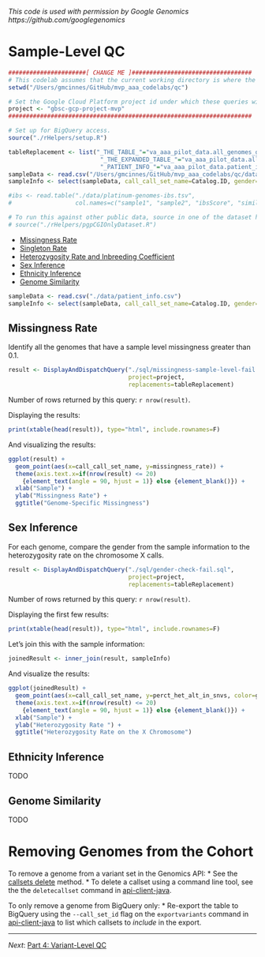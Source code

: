 <!-- R Markdown Documentation, DO NOT EDIT THE PLAIN MARKDOWN VERSION OF THIS FILE -->

<!-- Copyright 2015 Google Inc. All rights reserved. -->

<!-- Licensed under the Apache License, Version 2.0 (the "License"); -->
<!-- you may not use this file except in compliance with the License. -->
<!-- You may obtain a copy of the License at -->

<!--     http://www.apache.org/licenses/LICENSE-2.0 -->

<!-- Unless required by applicable law or agreed to in writing, software -->
<!-- distributed under the License is distributed on an "AS IS" BASIS, -->
<!-- WITHOUT WARRANTIES OR CONDITIONS OF ANY KIND, either express or implied. -->
<!-- See the License for the specific language governing permissions and -->
<!-- limitations under the License. -->

*This code is used with permission by Google Genomics*
*https://github.com/googlegenomics*

# Sample-Level QC

```r
######################[ CHANGE ME ]##################################
# This codelab assumes that the current working directory is where the Rmd file resides.
setwd("/Users/gmcinnes/GitHub/mvp_aaa_codelabs/qc")

# Set the Google Cloud Platform project id under which these queries will run.
project <- "gbsc-gcp-project-mvp"
#####################################################################
```

```r
# Set up for BigQuery access.
source("./rHelpers/setup.R")
```


```r
tableReplacement <- list("_THE_TABLE_"="va_aaa_pilot_data.all_genomes_gvcfs",
                          "_THE_EXPANDED_TABLE_"="va_aaa_pilot_data.all_genomes_expanded_vcfs_java",
                          "_PATIENT_INFO_"="va_aaa_pilot_data.patient_info")
sampleData <- read.csv("/Users/gmcinnes/GitHub/mvp_aaa_codelabs/qc/data/patient_info.csv")
sampleInfo <- select(sampleData, call_call_set_name=Catalog.ID, gender=Gender)

#ibs <- read.table("./data/platinum-genomes-ibs.tsv",
#                  col.names=c("sample1", "sample2", "ibsScore", "similar", "observed"))

# To run this against other public data, source in one of the dataset helpers.  For example:
# source("./rHelpers/pgpCGIOnlyDataset.R")
```


* [Missingness Rate](#missingness-rate)
* [Singleton Rate](#singleton-rate)
* [Heterozygosity Rate and Inbreeding Coefficient](#homozygosity-rate-and-inbreeding-coefficient)
* [Sex Inference](#sex-inference)
* [Ethnicity Inference](#ethnicity-inference)
* [Genome Similarity](#genome-similarity)


```r
sampleData <- read.csv("./data/patient_info.csv")
sampleInfo <- select(sampleData, call_call_set_name=Catalog.ID, gender=Gender)
```

## Missingness Rate

Identify all the genomes that have a sample level missingness greater than 0.1.

```r
result <- DisplayAndDispatchQuery("./sql/missingness-sample-level-fail.sql",
                                  project=project,
                                  replacements=tableReplacement)
```
Number of rows returned by this query: `r nrow(result)`.

Displaying the results:
```r
print(xtable(head(result)), type="html", include.rownames=F)
```

And visualizing the results:
```r
ggplot(result) +
  geom_point(aes(x=call_call_set_name, y=missingness_rate)) +
  theme(axis.text.x=if(nrow(result) <= 20)
    {element_text(angle = 90, hjust = 1)} else {element_blank()}) +
  xlab("Sample") +
  ylab("Missingness Rate") +
  ggtitle("Genome-Specific Missingness")
```


## Sex Inference

For each genome, compare the gender from the sample information to the heterozygosity rate on the chromosome X calls.
```r
result <- DisplayAndDispatchQuery("./sql/gender-check-fail.sql",
                                  project=project,
                                  replacements=tableReplacement)
```
Number of rows returned by this query: `r nrow(result)`.

Displaying the first few results:
```r
print(xtable(head(result)), type="html", include.rownames=F)
```

Let's join this with the sample information:
```r
joinedResult <- inner_join(result, sampleInfo)
```

And visualize the results:
```r
ggplot(joinedResult) +
  geom_point(aes(x=call_call_set_name, y=perct_het_alt_in_snvs, color=gender)) +
  theme(axis.text.x=if(nrow(result) <= 20)
    {element_text(angle = 90, hjust = 1)} else {element_blank()}) +
  xlab("Sample") +
  ylab("Heterozygosity Rate ") +
  ggtitle("Heterozygosity Rate on the X Chromosome")

```

## Ethnicity Inference

TODO

## Genome Similarity

TODO

# Removing Genomes from the Cohort

To remove a genome from a variant set in the Genomics API:
* See the [callsets delete](https://cloud.google.com/genomics/v1beta2/reference/callsets/delete) method.
* To delete a callset using a command line tool, see the the `deletecallset` command in [api-client-java](http://github.com/googlegenomics/api-client-java).

To only remove a genome from BigQuery only:
* Re-export the table to BigQuery using the `--call_set_id` flag on the `exportvariants` command in [api-client-java](http://github.com/googlegenomics/api-client-java) to list which callsets to _include_ in the export.

--------------------------------------------------------
_Next_: [Part 4: Variant-Level QC](./Variant-Level-QC.md)